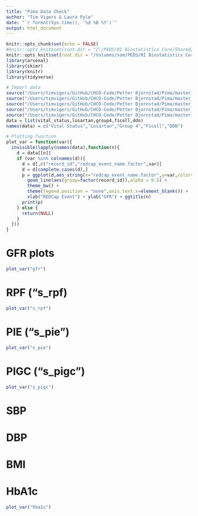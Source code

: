```yaml
---
title: "Pima Data Check"
author: "Tim Vigers & Laura Pyle"
date: "`r format(Sys.time(), '%d %B %Y')`"
output: html_document
---
```


```r
knitr::opts_chunk$set(echo = FALSE)
#knitr::opts_knit$set(root.dir = "Z:/PEDS/RI Biostatistics Core/Shared/Shared Projects/Laura/BDC/Projects")
knitr::opts_knit$set(root.dir = "/Volumes/som/PEDS/RI Biostatistics Core/Shared/Shared Projects/Laura/Peds Endo/Petter Bjornstad/Pima/Master data/Raw data/")
library(arsenal)
library(skimr)
library(knitr)
library(tidyverse)
```

```r
# Import data
source("/Users/timvigers/GitHub/CHCO-Code/Petter Bjornstad/Pima/master_data/tim_merge/vital_status.R")
source("/Users/timvigers/GitHub/CHCO-Code/Petter Bjornstad/Pima/master_data/tim_merge/losartan.R")
source("/Users/timvigers/GitHub/CHCO-Code/Petter Bjornstad/Pima/master_data/tim_merge/group4.R")
source("/Users/timvigers/GitHub/CHCO-Code/Petter Bjornstad/Pima/master_data/tim_merge/ficoll.R")
source("/Users/timvigers/GitHub/CHCO-Code/Petter Bjornstad/Pima/master_data/tim_merge/ddn.R")
data = list(vital_status,losartan,group4,ficoll,ddn)
names(data) = c("Vital Status","Losartan","Group 4","Ficoll","DDN")
```

```r
# Plotting function
plot_var = function(var){
  invisible(lapply(names(data),function(n){
    d = data[[n]]
    if (var %in% colnames(d)){
      d = d[,c("record_id","redcap_event_name.factor",var)]
      d = d[complete.cases(d),]
      p = ggplot(d,aes_string(x="redcap_event_name.factor",y=var,color="factor(record_id)")) +
        geom_line(aes(group=factor(record_id)),alpha = 0.5) +
        theme_bw() +
        theme(legend.position = "none",axis.text.x=element_blank()) +
        xlab("REDCap Event") + ylab("GFR") + ggtitle(n)
      print(p)
    } else {
      return(NULL) 
    }
  }))
}
```

# GFR plots

```r
plot_var("gfr")
```

# RPF ("s_rpf)

```r
plot_var("s_rpf")
```

# PIE ("s_pie")

```r
plot_var("s_pie")
```

# PIGC ("s_pigc")

```r
plot_var("s_pigc")
```

# SBP



# DBP



# BMI 



# HbA1c

```r
plot_var("hba1c")
```